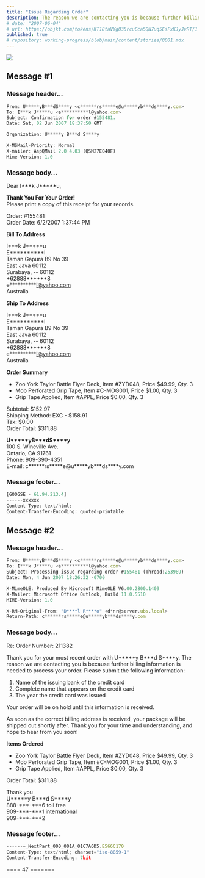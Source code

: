 ```yaml
---
title: "Issue Regarding Order"
description: The reason we are contacting you is because further billing information is needed to process your order.
# date: "2007-06-04"
# url: https://objkt.com/tokens/KT18taVYgQ35rcuCca5QN7uq5EsFxKJyJvRT/1
published: true
# repository: working-progress/blob/main/content/stories/0001.mdx
---
```


[![](/images/0101/0000.gif)](/images/0101/0000.gif)

## Message \#1

### Message header...

```ts
From: U*****yB***dS****y <c******rs*****e@u*****yb***ds****y.com>
To: I***k J*****u <e**********l@yahoo.com>
Subject: Confirmation for order #155481.
Date: Sat, 02 Jun 2007 18:37:50 GMT

Organization: U*****y B***d S****y

X-MSMail-Priority: Normal
X-mailer: AspQMail 2.0 4.03 (QSM27E040F)
Mime-Version: 1.0
```

### Message body...

Dear I\*\*\*k J\*\*\*\*\*u,

**Thank You For Your Order!**\
Please print a copy of this receipt for your records.

Order: \#155481\
Order Date\: 6\/2\/2007 1\:37\:44 PM

**Bill To Address**

I\*\*\*k J\*\*\*\*\*u\
E\*\*\*\*\*\*\*\*\*\*l\
Taman Gapura B9 No 39\
East Java 60112\
Surabaya, -- 60112\
+62888\*\*\*\*\*\*8\
e\*\*\*\*\*\*\*\*\*\*l@yahoo.com\
Australia

**Ship To Address**

I\*\*\*k J\*\*\*\*\*u\
E\*\*\*\*\*\*\*\*\*\*l\
Taman Gapura B9 No 39\
East Java 60112\
Surabaya, -- 60112\
+62888\*\*\*\*\*\*8\
e\*\*\*\*\*\*\*\*\*\*l@yahoo.com\
Australia

**Order Summary**

- Zoo York Taylor Battle Flyer Deck, Item \#ZYD048, Price $49.99, Qty. 3
- Mob Perforated Grip Tape, Item \#C-MOG001, Price $1.00, Qty. 3
- Grip Tape Applied, Item \#APPL, Price $0.00, Qty. 3

Subtotal\: $152.97\
Shipping Method\: EXC - $158.91\
Tax\: $0.00\
Order Total\: $311.88

**U\*\*\*\*\*yB\*\*\*dS\*\*\*\*y**\
100 S. Wineville Ave.\
Ontario, CA 91761\
Phone\: 909-390-4351\
E-mail\: c\*\*\*\*\*\*rs\*\*\*\*\*e@u\*\*\*\*\*yb\*\*\*ds\*\*\*\*y.com

### Message footer...

```ts
[GOOGSE - 61.94.213.4]
------xxxxxx
Content-Type: text/html;
Content-Transfer-Encoding: quoted-printable
```

## Message \#2

### Message header...

```ts
From: U*****yB***dS****y <c******rs*****e@u*****yb***ds****y.com>
To: I***k J*****u <e**********l@yahoo.com>
Subject: Processing issue regarding order #155481 (Thread:253989)
Date: Mon, 4 Jun 2007 18:26:32 -0700

X-MimeOLE: Produced By Microsoft MimeOLE V6.00.2800.1409
X-Mailer: Microsoft Office Outlook, Build 11.0.5510
MIME-Version: 1.0

X-RM-Original-From: "D****l R****o" <d*nr@server.ubs.local>
Return-Path: c******rs*****e@u*****yb***ds****y.com
```

### Message body...

Re\: Order Number\: 211382

Thank you for your most recent order with U\*\*\*\*\*y B\*\*\*d S\*\*\*\*y. The reason we are contacting you is because further billing information is needed to process your order. Please submit the following information\:

1. Name of the issuing bank of the credit card
2. Complete name that appears on the credit card
3. The year the credit card was issued

Your order will be on hold until this information is received.

As soon as the correct billing address is received, your package will be shipped out shortly after. Thank you for your time and understanding, and hope to hear from you soon!

**Items Ordered**

- Zoo York Taylor Battle Flyer Deck, Item \#ZYD048, Price $49.99, Qty. 3
- Mob Perforated Grip Tape, Item \#C-MOG001, Price $1.00, Qty. 3
- Grip Tape Applied, Item \#APPL, Price $0.00, Qty. 3

Order Total\: $311.88

Thank you\
U\*\*\*\*\*y B\*\*\*d S\*\*\*\*y\
888-\*\*\*-\*\*\*6 toll free\
909-\*\*\*-\*\*\*1 international\
909-\*\*\*-\*\*\*2

### Message footer...

```ts
------=_NextPart_000_001A_01C7A6D5.E566C170
Content-Type: text/html; charset="iso-8859-1"
Content-Transfer-Encoding: 7bit
```

==== 47 =======
